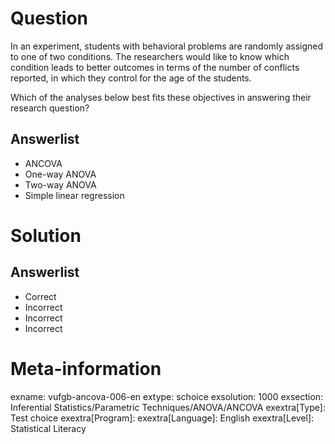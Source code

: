 Question
========

In an experiment, students with behavioral problems are randomly assigned to one of two conditions. The researchers would like to know which condition leads to better outcomes in terms of the number of conflicts reported, in which they control for the age of the students. 

Which of the analyses below best fits these objectives in answering their research question?
  
Answerlist
----------
* ANCOVA
* One-way ANOVA
* Two-way ANOVA
* Simple linear regression

Solution
========

Answerlist
----------
* Correct
* Incorrect
* Incorrect
* Incorrect

Meta-information
================
exname: vufgb-ancova-006-en
extype: schoice
exsolution: 1000
exsection: Inferential Statistics/Parametric Techniques/ANOVA/ANCOVA
exextra[Type]: Test choice
exextra[Program]: 
exextra[Language]: English
exextra[Level]: Statistical Literacy
